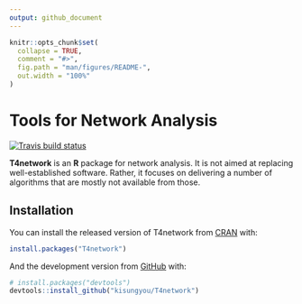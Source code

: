 ```yaml
---
output: github_document
---
```


<!-- README.md is generated from README.Rmd. Please edit that file -->

```r
knitr::opts_chunk$set(
  collapse = TRUE,
  comment = "#>",
  fig.path = "man/figures/README-",
  out.width = "100%"
)
```

# Tools for Network Analysis

<!-- badges: start -->
[![Travis build status](https://travis-ci.com/kisungyou/T4network.svg?branch=master)](https://travis-ci.com/kisungyou/T4network)
<!-- badges: end -->

**T4network** is an **R** package for network analysis. It is not aimed at replacing well-established software. Rather, it focuses on 
delivering a number of algorithms that are mostly not available from those.

## Installation

You can install the released version of T4network from [CRAN](https://CRAN.R-project.org) with:

``` r
install.packages("T4network")
```

And the development version from [GitHub](https://github.com/) with:

``` r
# install.packages("devtools")
devtools::install_github("kisungyou/T4network")
```